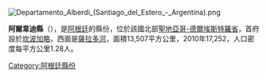 [[Image:Departamento_Alberdi_(Santiago_del_Estero_-_Argentina).png|right]]
{{Coord|26|35|2|S|62|50|50|W|display=title}}

'''阿爾韋迪縣'''（{{lang-es|Departamento Alberdi}}），是[[阿根廷|阿根廷]]的縣份，位於該國北部[[聖地亞哥-德爾埃斯特羅省|聖地亞哥-德爾埃斯特羅省]]，首府設於[[坎波加略|坎波加略]]，西面是[[薩拉多河|薩拉多河]]，面積13,507平方公里，2010年17,252，人口密度每平方公里1.28人。

{{Argentina-geo-stub}}
[[Category:阿根廷縣份|Category:阿根廷縣份]]